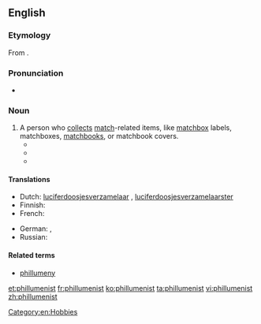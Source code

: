 {{also|Phillumenist}}
==English==
{{was wotd|2012|March|7}}

===Etymology===
From {{prefix|phil| |lang=en|t1=love of}} {{etyl|la}} {{term|lumen||light|lang=la}} {{suffix||ist}}.

===Pronunciation===
* {{IPA|/fɪˈluːmənɪst/|lang=en}}

===Noun===
{{en-noun}}

# A person who [[collect]]s [[match]]-related items, like [[matchbox]] labels, matchboxes, [[matchbook]]s, or matchbook covers.
#* {{quote-magazine
    | year = 1948
    | month = May
    | title = I am a '''Phillumenist''': Match-Box Labels as a Hobby
    | first = A. J.
    | last = Cruse
    | magazine = [[w:Chambers's Edinburgh Journal|Chambers's Journal]]
    | page = 238
    | url = http://books.google.com/books?id=KfwhAQAAMAAJ&dq=phillumenist
    | passage = {{smallcaps|There}} is a new and happy breed, the '''Phillumenists''', better known as Match-box Label collectors.
}}
#* {{quote-book
    | year = 1984
    | title = Pop Culture Mania: Collecting 20th-Century Americana for Fun and Profit
    | first = Stephen
    | last = Hughes
    | publisher = McGraw-Hill
    | location = New York
    | isbn = 9780070311145
    | ol = 9249899M
    | page = 207
    | url = http://books.google.com/books?id=FXwsAQAAIAAJ&dq=phillumenist
    | passage = To be a real '''phillumenist''', however, requires that one take his assorted books and "shuck" them, "press" them, and then categorize them according to ''subject'', ''era'', ''size'', and ''maker''.
}}
#* {{quote-video
    | date = 2012-01-23
    | title = [[w:Alcatraz (TV series)|Alcatraz]]
    | episode = Kit Nelson
    | people = Jonny Coyne
    | role = Edwin James
    | season = 1
    | number = 3
    | at = 30:10
    | passage = This matchbox is a Swedish safety match from the Jönköping match factory. It's manufactured in 1858, just in time for the American Civil War. I like it very much. I guess that makes me something of a '''phillumenist'''.
}}

====Translations====
{{trans-top|matchbox collector}}
* Dutch: [[luciferdoosjesverzamelaar]] {{m}}, [[luciferdoosjesverzamelaarster]] {{f}}
* Finnish: {{t-|fi|fillumenisti}}
* French: {{t+|fr|philuméniste}}
{{trans-mid}}
* German: {{t+|de|Phillumenist|m}}, {{t+|de|Phillumenistin|f}}
* Russian: {{t+|ru|филуменист|sc=Cyrl}}
{{trans-bottom}}

====Related terms====
* [[phillumeny]]

[[Category:en:Hobbies]]

[[et:phillumenist]]
[[fr:phillumenist]]
[[ko:phillumenist]]
[[ta:phillumenist]]
[[vi:phillumenist]]
[[zh:phillumenist]]